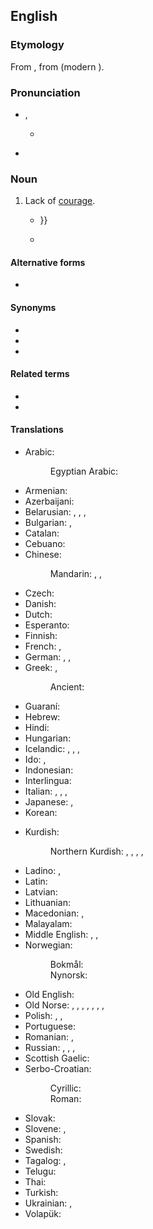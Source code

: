 ==English==
{{wikipedia}}

===Etymology===
From {{inh|en|enm|cowardise}}, from {{der|en|xno|cuardise}} (modern {{cog|fr|couardise}}).

===Pronunciation===
* {{a|RP}} {{enPR|kouʹərdĭs}}, {{IPA|en|/ˈkaʊədɪs/}}
** {{audio|en|LL-Q1860 (eng)-Vealhurl-cowardice.wav|Audio (Southern England)}}
* {{a|GA}} {{IPA|en|/ˈkaʊɚdɪs/}}

===Noun===
{{en-noun|~}}

# Lack of [[courage]].
#* {{RQ:Shakespeare Henry 4-2 Q1|act=IV|scene=ii|page=67|passage=The ſecond property of your excellent ſherris, is the vvarming of the blood, vvhich before (cold & ſetled) left the lyuer vvhite & pale, vvhich is the badge of puſilanimitie and '''covvardize''': but the ſherris vvarmes it, and makes it courſe from the invvards to the partes extreames, {{...}}}}
#*{{quote-journal
|en
|journal=Jewish Currents
|date=2019-7-19
|author=Noah Kulwin
|url=https://jewishcurrents.org/democrats-fail-the-left-once-again/
|title=Democrats Fail the Left, Once Again
|passage=[Ilhan] Omar was left twisting in the wind earlier this year after facing spurious charges of antisemitism, a display of Democratic '''cowardice''' co-signed by Chelsea Clinton, Chuck Schumer, and most every other Democrat with a congressional leadership position.}}

====Alternative forms====
* {{alter|en|cowardize}} {{qualifier|obsolete}}

====Synonyms====
* {{l|en|cowardliness}}
* {{l|en|cowardness}}
* {{l|en|cowardship}}

====Related terms====
* {{l|en|coward}}
* {{l|en|cowardly}}

====Translations====
{{trans-top|the lack of courage}}
* Arabic: {{t|ar|جَبَانَة|f}}
*: Egyptian Arabic: {{t|arz|جبانة|f|tr=gabāna}}
* Armenian: {{t-needed|hy}}
* Azerbaijani: {{t|az|qorxaqlıq}}
* Belarusian: {{t|be|тру́сасць|f}}, {{t|be|палахлі́васць|f}}, {{t|be|баязлі́васць|f}}, {{t|be|маладу́шнасць|f}}
* Bulgarian: {{t|bg|страхли́вост|f}}, {{t+|bg|малоду́шие|n}}
* Catalan: {{t+|ca|covardia|f}}
* Cebuano: {{t|ceb|katalawan}}
* Chinese:
*: Mandarin: {{t+|cmn|膽怯}}, {{t+|cmn|胆怯|tr=dǎnqiè}}, {{t+|cmn|怯懦|tr=qiènuò}}
* Czech: {{t|cs|zbabělost|f}}
* Danish: {{t|da|fejhed|c}}
* Dutch: {{t+|nl|lafheid}}
* Esperanto: {{t|eo|malkuraĝeco}}
* Finnish: {{t+|fi|pelkuruus}}
* French: {{t+|fr|lâcheté|f}}, {{t+|fr|couardise|f}}
* German: {{t+|de|Feigheit|f}}, {{t+|de|Kleinmut|m}}, {{t+|de|Ängstlichkeit|f}}
* Greek: {{t+|el|δειλία|f}}, {{t+|el|ανανδρία|f}}
*: Ancient: {{t|grc|δειλία|f}}
* Guaraní: {{t|gn|py'amirĩ}}
* Hebrew: {{t|he|פחדנות|f|tr=pakhdanut}}
* Hindi: {{t+|hi|कायरता|f}}
* Hungarian: {{t+|hu|gyávaság}}
* Icelandic: {{t|is|gunguskapur|m}}, {{t|is|heigulsháttur|m}}, {{t|is|ragmennska|f}}, {{t|is|bleyði|f}}
* Ido: {{t+|io|poltroneso}}, {{t+|io|deskurajo}}
* Indonesian: {{t+|id|kepengecutan}}
* Interlingua: {{t|ia|coardia}}
* Italian: {{t+|it|codardia}}, {{t+|it|viltà}}, {{t+|it|pusillanimità}}, {{t+|it|vigliaccheria}}
* Japanese: {{t|ja|憶病|tr=おくびょう, okubyō}}, {{t+|ja|卑怯|tr=ひきょう, hikyō}}
* Korean: {{t+|ko|비겁}}
{{trans-mid}}
* Kurdish:
*: Northern Kurdish: {{t+|kmr|newêrekî}}, {{t+|kmr|tirsokî}}, {{t+|kmr|tirsonekî}}, {{t+|kmr|bêcesaretî}}, {{t+|kmr|bêcuretî}}
* Ladino: {{t|lad|kagadero}}, {{t|lad|kagatina}}
* Latin: {{t|la|īgnāvia|f}}
* Latvian: {{t|lv|gļēvulība|f}}
* Lithuanian: {{t-needed|lt}}
* Macedonian: {{t|mk|кукавичлук|m}}, {{t|mk|плашливост|f}}
* Malayalam: {{t+|ml|ഭീരുത്വം}}
* Middle English: {{t|enm|cowardnesse}}, {{t|enm|cowardie}}, {{t|enm|cowardise}}
* Norwegian:
*: Bokmål: {{t+|nb|feighet|m|f}}
*: Nynorsk: {{t|nn|feigskap|m}}
* Old English: {{t|ang|ierġþ|f}}
* Old Norse: {{t|non|bleyði|f}}, {{t|non|argskapr|m}}, {{t|non|hugbleyði|f}}, {{t|non|geitarhugr|m}}, {{t|non|klaeki|n}}, {{t|non|ragmennska|f}}, {{t|non|ragskapr|m}}, {{t|non|regi|f}}
* Polish: {{t+|pl|tchórzostwo|n}}, {{t+|pl|tchórzliwość|f}}, {{t+|pl|bojaźliwość|f}}
* Portuguese: {{t+|pt|covardia|f}}
* Romanian: {{t+|ro|poltronerie|f}}, {{t+|ro|lașitate|f}}
* Russian: {{t+|ru|тру́сость|f}}, {{t+|ru|малоду́шие|n}}, {{t+|ru|боязли́вость|f}}, {{t+|ru|бзде́ние|n}} {{qualifier|vulgar}}
* Scottish Gaelic: {{t|gd|cladhaireachd|f}}
* Serbo-Croatian:
*: Cyrillic: {{t|sh|кукавичлук|m}}
*: Roman: {{t+|sh|kukavičluk|m}}
* Slovak: {{t|sk|zbabelosť|f}}
* Slovene: {{t|sl|boječnost|f}}, {{t+|sl|strahopetnost|f}}
* Spanish: {{t+|es|cobardía|f}}
* Swedish: {{t+|sv|feghet|c}}
* Tagalog: {{t|tl|kaduwagan}}, {{t|tl|karuwagan}}
* Telugu: {{t+|te|పిరికితనము|sc=Telu}}
* Thai: {{t|th|ความขี้ขลาด}}
* Turkish: {{t+|tr|korkaklık}}
* Ukrainian: {{t+|uk|боягу́зтво|n}}, {{t|uk|малоду́шність|f}}
* Volapük: {{t+|vo|dredöf}}
{{trans-bottom}}